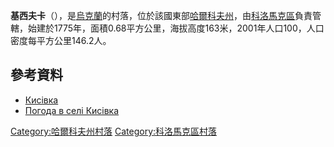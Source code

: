 {{coord|49|47|57|N|35|20|53|E|scale:100000_region:UA|display=title}}

'''基西夫卡'''（{{lang-uk|Кисівка}}），是[[烏克蘭|烏克蘭]]的村落，位於該國東部[[哈爾科夫州|哈爾科夫州]]，由[[科洛馬克區|科洛馬克區]]負責管轄，始建於1775年，面積0.68平方公里，海拔高度163米，2001年人口100，人口密度每平方公里146.2人。

==參考資料==
* [http://w1.c1.rada.gov.ua/pls/z7502/A005?rdat1=09.01.2009&rf7571=33395 Кисівка]{{dead link|date=2017年12月 |bot=InternetArchiveBot |fix-attempted=yes }}
* [http://weather.in.ua/ua/har'kovskaja/10495 Погода в селі Кисівка] {{Wayback|url=http://weather.in.ua/ua/har'kovskaja/10495 |date=20160323025837 }}

{{DEFAULTSORT:Кисівка}}
[[Category:哈爾科夫州村落|Category:哈爾科夫州村落]]
[[Category:科洛馬克區村落|Category:科洛馬克區村落]]


{{Kharkiv-geo-stub}}